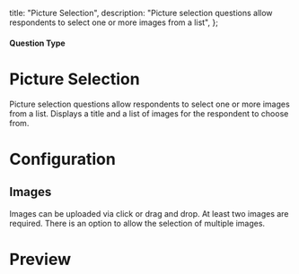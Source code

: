 
  title: "Picture Selection",
  description: "Picture selection questions allow respondents to select one or more images from a list",
};

#### Question Type

# Picture Selection

Picture selection questions allow respondents to select one or more images from a list. Displays a title and a list of images for the respondent to choose from.

<MdxImage
  src={PictureSelection}
  alt="Overview of Picture Selection question type"
  quality="100"
  className="max-w-full rounded-lg sm:max-w-3xl"
/>

# Configuration

## Images

Images can be uploaded via click or drag and drop. At least two images are required. There is an option to allow the selection of multiple images.

# Preview

<MdxImage
  src={PictureSelectionPreview}
  alt="Overview of Picture Selection question type"
  quality="100"
  className="max-w-full rounded-lg sm:max-w-lg"
/>

